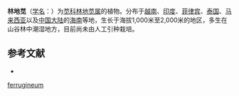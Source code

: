{{Speciesbox
| name = 林地苋
| status = 
| status_system = 
| image = 
| genus = Psilotrichum
| species = ferrugineum
| authority = (Roxb.) Moq.
}}

'''林地苋'''（[[学名|学名]]：{{lang|la|''Psilotrichum ferrugineum''}}）为[[苋科|苋科]][[林地苋属|林地苋属]]的植物。分布于[[越南|越南]]、[[印度|印度]]、[[菲律宾|菲律宾]]、[[泰国|泰国]]、[[马来西亚|马来西亚]]以及[[中国大陆|中国大陆]]的[[海南|海南]]等地，生长于海拔1,000米至2,000米的地区，多生在山谷林中潮湿地方，目前尚未由人工引种栽培。

== 参考文献 ==
<div class="references-small">
* {{cite web| url =http://www.bioinfo.cn/db05/KmzwSpecies.php?action=view&id=83| title =林地苋| work =《中国高等植物数据库全库》| publisher =中国科学院微生物研究所| author =昆明植物研究所| accessdate =2009-02-20| deadurl =yes| archiveurl =https://web.archive.org/web/20160305044728/http://www.bioinfo.cn/db05/KmzwSpecies.php?action=view&id=83| archivedate =2016-03-05}}
</div>
{{Taxonbar|from=Q11105791}}

{{DEFAULTSORT:Psilotrichum ferrugineum}}
[[Category:林地苋属|ferrugineum]]


{{Amaranthaceae-stub}}
